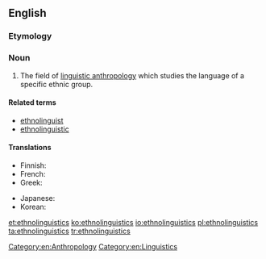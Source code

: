 ==English==

===Etymology===
{{prefix|ethno|linguistics}}

===Noun===
{{wikipedia}}
{{en-noun|-}}

# The field of [[linguistic anthropology]] which studies the language of a specific ethnic group.

====Related terms====
* [[ethnolinguist]]
* [[ethnolinguistic]]

====Translations====
{{trans-top|field of linguistic anthropology}}
* Finnish: {{t-|fi|etnolingvistiikka}}
* French: {{t+|fr|ethnolinguistique|f}}
* Greek: {{t-|el|εθνογλωσσολογία|f}}
{{trans-mid}}
* Japanese: {{t-|ja|民族言語学|tr=minzokugengogaku}}
* Korean: {{t-|ko|민족언어학|tr=minjogeoneohak|sc=Hang}}
{{trans-bottom}}

[[Category:en:Anthropology]]
[[Category:en:Linguistics]]

[[et:ethnolinguistics]]
[[ko:ethnolinguistics]]
[[io:ethnolinguistics]]
[[pl:ethnolinguistics]]
[[ta:ethnolinguistics]]
[[tr:ethnolinguistics]]